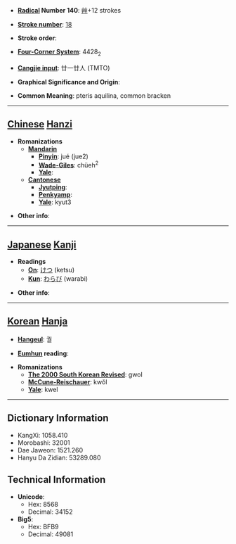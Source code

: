 * '''[[Wiktionary:Chinese radical index| Radical]] Number 140''': [[Wiktionary:Chinese radical index 艸|艸]]+12 strokes

* '''[[Wiktionary:Chinese total strokes index|Stroke number]]''': [[Wiktionary:Chinese total strokes index 18|18]]

* '''Stroke order''': 

* '''[[Wiktionary:Chinese four corner index|Four-Corner System]]''': 4428<sub>2</sub>

* '''[[Wiktionary:Chinese Cangjie index|Cangjie input]]''': 廿一廿人 (TMTO)

* '''Graphical Significance and Origin''': 

* '''Common Meaning''': pteris aquilina, common bracken

----

== [[Chinese]] [[Hanzi]] ==

* '''Romanizations'''
** '''[[Mandarin]]'''
*** '''[[Pinyin]]''': jué (jue2)
*** '''[[Wade-Giles]]''': chüeh<sup>2</sup>
*** '''[[Yale]]''': 
** '''[[Cantonese]]'''
*** '''[[Jyutping]]''':
*** '''[[Penkyamp]]''': 
*** '''[[Yale]]''': kyut3

* '''Other info''': 

----

== [[Japanese]] [[Kanji]] ==

* '''Readings'''
** '''[[On]]''': [[けつ]] (ketsu)
** '''[[Kun]]''': [[わらび]] (warabi)

* '''Other info''':  

----

== [[Korean]] [[Hanja]] ==

* '''[[Hangeul]]''': 궐

* '''[[Eumhun]] reading''': 

* '''Romanizations'''
** '''[[The 2000 South Korean Revised Romanization|The 2000 South Korean Revised]]''': gwol
** '''[[McCune-Reischauer]]''': kwŏl
** '''[[Yale]]''': kwel

----

== Dictionary Information ==

* KangXi: 1058.410
* Morobashi: 32001
* Dae Jaweon: 1521.260
* Hanyu Da Zidian: 53289.080

== Technical Information ==

* '''Unicode''':
** Hex: 8568
** Decimal: 34152
* '''Big5''':
** Hex: BFB9
** Decimal: 49081